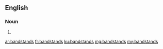 ==English==

===Noun===
{{head|en}}

# {{plural of|bandstand}}

[[ar:bandstands]]
[[fr:bandstands]]
[[ku:bandstands]]
[[mg:bandstands]]
[[my:bandstands]]